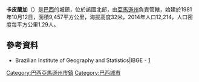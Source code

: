 {{coord|03|19|39|S|61|12|32|W|scale:30000|display=title}}

'''卡皮蘭加'''（{{lang-pt|Caapiranga}}）是[[巴西|巴西]]的城鎮，位於該國北部，由[[亞馬遜州_(巴西)|亞馬遜州]]負責管轄，始建於1981年10月12日，面積9,457平方公里，海拔高度32米，2014年人口12,214，人口密度每平方公里1.29人。

==參考資料==
*Brazilian Institute of Geography and Statistics|IBGE - [https://web.archive.org/web/20080611095922/http://www.ibge.gov.br/cidadesat/default.php]

{{Brazil-geo-stub}}
{{巴西亞馬遜州市鎮}}

[[Category:巴西亞馬遜州市鎮|Category:巴西亞馬遜州市鎮]]
[[Category:巴西城市|Category:巴西城市]]
